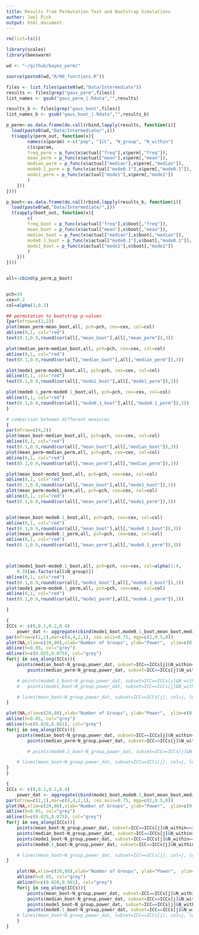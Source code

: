 ```yaml
---
title: Results from Permutation Test and Bootstrap Simulations
author: Joel Pick
output: html_document
---
```



```r

rm(list=ls())

library(scales)
library(beeswarm)

wd <- "~/github/bayes_perm/"

source(paste0(wd,"R/00_functions.R"))

files <- list.files(paste0(wd,"Data/Intermediate"))
results <- files[grep("gaus_perm",files)]
list_names <- gsub("gaus_perm_|.Rdata","",results)

results_b <- files[grep("gaus_boot",files)]
list_names_b <- gsub("gaus_boot_|.Rdata","",results_b)

p_perm<-as.data.frame(do.call(rbind,lapply(results, function(i){
  load(paste0(wd,"Data/Intermediate/",i))
  t(sapply(perm_out, function(x){
		names(x$param) <-c("pop", "ICC", "N_group", "N_within")
		c(x$param,
		freq_perm = p_func(x$actual["freq"],x$perm[,"freq"]),
		mean_perm = p_func(x$actual["mean"],x$perm[,"mean"]),
		median_perm = p_func(x$actual["median"],x$perm[,"median"]),
		mode0.1_perm = p_func(x$actual["mode0.1"],x$perm[,"mode0.1"]),
		mode1_perm = p_func(x$actual["mode1"],x$perm[,"mode1"])
		)
	}))
})))

p_boot<-as.data.frame(do.call(rbind,lapply(results_b, function(i){
  load(paste0(wd,"Data/Intermediate/",i))
  t(sapply(boot_out, function(x){
		c(
		freq_boot = p_func(x$actual["freq"],x$boot[,"freq"]),
		mean_boot = p_func(x$actual["mean"],x$boot[,"mean"]),
		median_boot = p_func(x$actual["median"],x$boot[,"median"]),
		mode0.1_boot = p_func(x$actual["mode0.1"],x$boot[,"mode0.1"]),
		mode1_boot = p_func(x$actual["mode1"],x$boot[,"mode1"])
		)
	}))
})))


all<-cbind(p_perm,p_boot)


pch=19
cex=0.2
col=alpha(1,0.3)
```

```r
## permutation to bootstrap p-values
{par(mfrow=c(2,2))
plot(mean_perm~mean_boot,all, pch=pch, cex=cex, col=col)
abline(0,1, col="red")
text(0.1,0.9,round(cor(all[,"mean_boot"],all[,"mean_perm"]),3))

plot(median_perm~median_boot,all, pch=pch, cex=cex, col=col)
abline(0,1, col="red")
text(0.1,0.9,round(cor(all[,"median_boot"],all[,"median_perm"]),3))

plot(mode1_perm~mode1_boot,all, pch=pch, cex=cex, col=col)
abline(0,1, col="red")
text(0.1,0.9,round(cor(all[,"mode1_boot"],all[,"mode1_perm"]),3))

plot(mode0.1_perm~mode0.1_boot,all, pch=pch, cex=cex, col=col)
abline(0,1, col="red")
text(0.1,0.9,round(cor(all[,"mode0.1_boot"],all[,"mode0.1_perm"]),3))
}
```

```r
# comparison between different measures
{
par(mfrow=c(4,2))
plot(mean_boot~median_boot,all, pch=pch, cex=cex, col=col)
abline(0,1, col="red")
text(0.1,0.9,round(cor(all[,"mean_boot"],all[,"median_boot"]),3))
plot(mean_perm~median_perm,all, pch=pch, cex=cex, col=col)
abline(0,1, col="red")
text(0.1,0.9,round(cor(all[,"mean_perm"],all[,"median_perm"]),3))

plot(mean_boot~mode1_boot,all, pch=pch, cex=cex, col=col)
abline(0,1, col="red")
text(0.1,0.9,round(cor(all[,"mean_boot"],all[,"mode1_boot"]),3))
plot(mean_perm~mode1_perm,all, pch=pch, cex=cex, col=col)
abline(0,1, col="red")
text(0.1,0.9,round(cor(all[,"mean_perm"],all[,"mode1_perm"]),3))


plot(mean_boot~mode0.1_boot,all, pch=pch, cex=cex, col=col)
abline(0,1, col="red")
text(0.1,0.9,round(cor(all[,"mean_boot"],all[,"mode0.1_boot"]),3))
plot(mean_perm~mode0.1_perm,all, pch=pch, cex=cex, col=col)
abline(0,1, col="red")
text(0.1,0.9,round(cor(all[,"mean_perm"],all[,"mode0.1_perm"]),3))



plot(mode1_boot~mode0.1_boot,all, pch=pch, cex=cex, col=alpha(1:4,
	0.3)[as.factor(all$N_group)])
abline(0,1, col="red")
text(0.1,0.9,round(cor(all[,"mode1_boot"],all[,"mode0.1_boot"]),3))
plot(mode1_perm~mode0.1_perm,all, pch=pch, cex=cex, col=col)
abline(0,1, col="red")
text(0.1,0.9,round(cor(all[,"mode1_perm"],all[,"mode0.1_perm"]),3))

}

```

```r

{
ICCs <- c(0,0.1,0.2,0.4)
	power_dat <- aggregate(cbind(mode1_boot,mode0.1_boot,mean_boot,median_boot,median_perm)~N_group+ N_within+ICC,all,function(x) mean(x<=0.05))
par(mfrow=c(2,1),mar=c(4,4,2,1), cex.axis=0.75, mgp=c(2,0.5,0))
plot(NA,xlim=c(20,80),xlab="Number of Groups", ylab="Power",  ylim=c(0,1))
abline(h=0.05, col="grey")
abline(h=c(0.025,0.075), col="grey")
for(j in seq_along(ICCs)){
	points(median_boot~N_group,power_dat, subset=ICC==ICCs[j]&N_within==2, col=j, pch=19, type="b")
		points(median_perm~N_group,power_dat, subset=ICC==ICCs[j]&N_within==2, col=j, pch=18, type="b")

	# points(mode0.1_boot~N_group,power_dat, subset=ICC==ICCs[j]&N_within==2, col=j, pch=18, type="b")
	# 	points(mode1_boot~N_group,power_dat, subset=ICC==ICCs[j]&N_within==2, col=j, pch=17, type="b")

	# lines(mean_boot~N_group,power_dat, subset=ICC==ICCs[j], col=j, lwd=2)
}

plot(NA,xlim=c(20,80),xlab="Number of Groups", ylab="Power",  ylim=c(0,1))
abline(h=0.05, col="grey")
abline(h=c(0.028,0.081), col="grey")
for(j in seq_along(ICCs)){
	points(median_boot~N_group,power_dat, subset=ICC==ICCs[j]&N_within==4, col=j, pch=19, type="b")
		points(median_perm~N_group,power_dat, subset=ICC==ICCs[j]&N_within==4, col=j, pch=18, type="b")

		# points(mode0.1_boot~N_group,power_dat, subset=ICC==ICCs[j]&N_within==4, col=j, pch=18, type="b")

	# lines(mean_boot~N_group,power_dat, subset=ICC==ICCs[j], col=j, lwd=2)
}
}


```

```r
{
ICCs <- c(0,0.1,0.2,0.4)
	power_dat <- aggregate(cbind(mode1_boot,mode0.1_boot,mean_boot,median_boot,median_perm)~N_group+ N_within+ICC,all,function(x) mean(x<=0.05))
par(mfrow=c(2,1),mar=c(4,4,2,1), cex.axis=0.75, mgp=c(2,0.5,0))
plot(NA,xlim=c(20,80),xlab="Number of Groups", ylab="Power",  ylim=c(0,1))
abline(h=0.05, col="grey")
abline(h=c(0.025,0.075), col="grey")
for(j in seq_along(ICCs)){
	points(mean_boot~N_group,power_dat, subset=ICC==ICCs[j]&N_within==2, col=j, pch=19, type="b")
	points(median_boot~N_group,power_dat, subset=ICC==ICCs[j]&N_within==2, col=j, pch=18, type="b")
	points(mode1_boot~N_group,power_dat, subset=ICC==ICCs[j]&N_within==2, col=j, pch=17, type="b")
	points(mode0.1_boot~N_group,power_dat, subset=ICC==ICCs[j]&N_within==2, col=j, pch=15, type="b")

	# lines(mean_boot~N_group,power_dat, subset=ICC==ICCs[j], col=j, lwd=2)
}

	plot(NA,xlim=c(20,80),xlab="Number of Groups", ylab="Power",  ylim=c(0,1))
	abline(h=0.05, col="grey")
	abline(h=c(0.028,0.081), col="grey")
	for(j in seq_along(ICCs)){
		points(mean_boot~N_group,power_dat, subset=ICC==ICCs[j]&N_within==4, col=j, pch=19, type="b")
		points(median_boot~N_group,power_dat, subset=ICC==ICCs[j]&N_within==4, col=j, pch=18, type="b")
		points(mode1_boot~N_group,power_dat, subset=ICC==ICCs[j]&N_within==4, col=j, pch=17, type="b")
		points(mode0.1_boot~N_group,power_dat, subset=ICC==ICCs[j]&N_within==4, col=j, pch=15, type="b")
	# lines(mean_boot~N_group,power_dat, subset=ICC==ICCs[j], col=j, lwd=2)
	}
}


```
